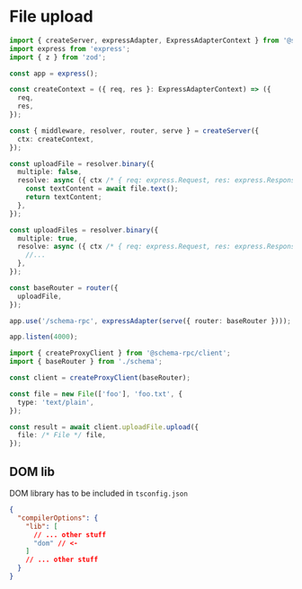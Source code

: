 # File upload

```ts title="server.ts"
import { createServer, expressAdapter, ExpressAdapterContext } from '@schema-rpc/server';
import express from 'express';
import { z } from 'zod';

const app = express();

const createContext = ({ req, res }: ExpressAdapterContext) => ({
  req,
  res,
});

const { middleware, resolver, router, serve } = createServer({
  ctx: createContext,
});

const uploadFile = resolver.binary({
  multiple: false,
  resolve: async ({ ctx /* { req: express.Request, res: express.Response } */, input /* { file: File } */ }) => {
    const textContent = await file.text();
    return textContent;
  },
});

const uploadFiles = resolver.binary({
  multiple: true,
  resolve: async ({ ctx /* { req: express.Request, res: express.Response } */, input /* { file: FileList } */ }) => {
    //...
  },
});

const baseRouter = router({
  uploadFile,
});

app.use('/schema-rpc', expressAdapter(serve({ router: baseRouter })));

app.listen(4000);
```

```ts title="client.ts"
import { createProxyClient } from '@schema-rpc/client';
import { baseRouter } from './schema';

const client = createProxyClient(baseRouter);

const file = new File(['foo'], 'foo.txt', {
  type: 'text/plain',
});

const result = await client.uploadFile.upload({
  file: /* File */ file,
});
```

## DOM lib

DOM library has to be included in `tsconfig.json`

```json title="tsconfig.json"
{
  "compilerOptions": {
    "lib": [
      // ... other stuff
      "dom" // <-
    ]
    // ... other stuff
  }
}
```
